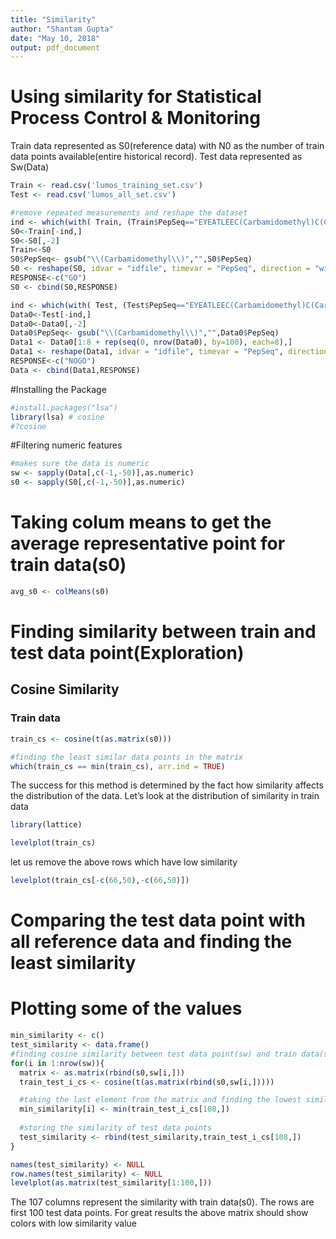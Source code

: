 ```yaml
---
title: "Similarity"
author: "Shantam Gupta"
date: "May 10, 2018"
output: pdf_document
---
```


# Using similarity for Statistical Process Control & Monitoring 

Train data represented as S0(reference data) with N0 as the number of train data points available(entire historical record). Test data represented as Sw(Data) 
```r
Train <- read.csv('lumos_training_set.csv')
Test <- read.csv('lumos_all_set.csv')

#remove repeated measurements and reshape the dataset
ind <- which(with( Train, (Train$PepSeq=="EYEATLEEC(Carbamidomethyl)C(Carbamidomethyl)AK" | Train$PepSeq=="TC(Carbamidomethyl)VADESHAGC(Carbamidomethyl)EK") ))
S0<-Train[-ind,]
S0<-S0[,-2]
Train<-S0
S0$PepSeq<- gsub("\\(Carbamidomethyl\\)","",S0$PepSeq)
S0 <- reshape(S0, idvar = "idfile", timevar = "PepSeq", direction = "wide")
RESPONSE<-c("GO")
S0 <- cbind(S0,RESPONSE)

ind <- which(with( Test, (Test$PepSeq=="EYEATLEEC(Carbamidomethyl)C(Carbamidomethyl)AK" | Test$PepSeq=="TC(Carbamidomethyl)VADESHAGC(Carbamidomethyl)EK") ))
Data0<-Test[-ind,]
Data0<-Data0[,-2]
Data0$PepSeq<- gsub("\\(Carbamidomethyl\\)","",Data0$PepSeq)
Data1 <- Data0[1:8 + rep(seq(0, nrow(Data0), by=100), each=8),]
Data1 <- reshape(Data1, idvar = "idfile", timevar = "PepSeq", direction = "wide")
RESPONSE<-c("NOGO")
Data <- cbind(Data1,RESPONSE)
```
#Installing the Package
```r
#install.packages("lsa")
library(lsa) # cosine
#?cosine
```

#Filtering numeric features
```r
#makes sure the data is numeric
sw <- sapply(Data[,c(-1,-50)],as.numeric)
s0 <- sapply(S0[,c(-1,-50)],as.numeric)
```


# Taking colum means to get the average representative point for train data(s0)
```r
avg_s0 <- colMeans(s0)
```

# Finding similarity between train and test data point(Exploration)

## Cosine Similarity

### Train data 
```r
train_cs <- cosine(t(as.matrix(s0)))

#finding the least similar data points in the matrix
which(train_cs == min(train_cs), arr.ind = TRUE)
```

The success for this method is determined by the fact how similarity affects the distribution of the data. Let's look at the distribution of similarity in train data
```r
library(lattice)

levelplot(train_cs)
```

let us remove the above rows which have low similarity 
```r
levelplot(train_cs[-c(66,50),-c(66,50)])
```



# Comparing the test data point with all reference data and finding the least similarity

# Plotting some of the values
```r
min_similarity <- c()
test_similarity <- data.frame()
#finding cosine similarity between test data point(sw) and train data(s0)
for(i in 1:nrow(sw)){
  matrix <- as.matrix(rbind(s0,sw[i,]))
  train_test_i_cs <- cosine(t(as.matrix(rbind(s0,sw[i,]))))

  #taking the last element from the matrix and finding the lowest similarity
  min_similarity[i] <- min(train_test_i_cs[108,])
  
  #storing the similarity of test data points
  test_similarity <- rbind(test_similarity,train_test_i_cs[108,])
} 
```


```r
names(test_similarity) <- NULL
row.names(test_similarity) <- NULL
levelplot(as.matrix(test_similarity[1:100,]))
```

The 107 columns represent the similarity with train data(s0). The rows are first 100 test data points. 
For great results the above matrix should show colors with low similarity value





